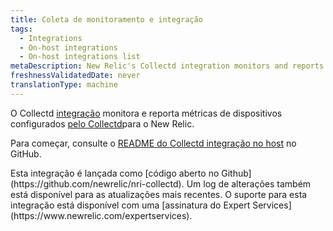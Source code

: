 ```yaml
---
title: Coleta de monitoramento e integração
tags:
  - Integrations
  - On-host integrations
  - On-host integrations list
metaDescription: New Relic's Collectd integration monitors and reports metrics from Collectd-configured devices to New Relic.
freshnessValidatedDate: never
translationType: machine
---
```


O Collectd [integração](/docs/integrations/new-relic-integrations/getting-started/introduction-infrastructure-integrations) monitora e reporta métricas de dispositivos configurados [pelo Collectd](https://collectd.org/wiki/index.php/Main_Page)para o New Relic.

Para começar, consulte o [README do Collectd integração no host](https://github.com/newrelic/nri-collectd) no GitHub.

<Callout variant="tip">
  Esta integração é lançada como [código aberto no Github](https://github.com/newrelic/nri-collectd). Um log de alterações também está disponível para as atualizações mais recentes. O suporte para esta integração está disponível com uma [assinatura do Expert Services](https://www.newrelic.com/expertservices).
</Callout>